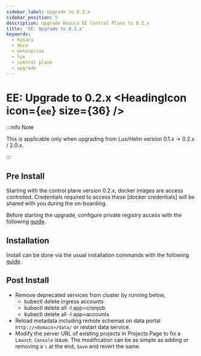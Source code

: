 ```yaml
---
sidebar_label: Upgrade to 0.2.x
sidebar_position: 5
description: Upgrade Hasura EE Control Plane to 0.2.x
title: 'EE: Upgrade to 0.2.x'
keywords:
  - hasura
  - docs
  - enterprise
  - lux
  - control plane
  - upgrade
---
```



# EE: Upgrade to 0.2.x <HeadingIcon icon={`ee`} size={36} />

:::info Note

This is applicable only when upgrading from Lux/Helm version 0.1.x -> 0.2.x / 2.0.x.

:::

## Pre Install

Starting with the control plane version 0.2.x, docker images are access controlled. Credentials required to access these
[docker credentials] will be shared with you during the on-boarding.

Before starting the upgrade, configure private registry access with the following
[guide](/enterprise/control-plane/pulling-images.mdx).

## Installation

Install can be done via the usual installation commands with the following [guide](/enterprise/control-plane/index.mdx).

## Post Install

- Remove deprecated services from cluster by running below,
  - kubectl delete ingress accounts
  - kubectl delete all -l app=cronjob
  - kubectl delete all -l app=accounts
- Reload metadata including remote schemas on data portal `http://<domain>/data/` or restart data service.
- Modify the server URL of existing projects in Projects Page to fix a `Launch Console` issue. The modification can be
  as simple as adding or removing a `\` at the end, `Save` and revert the same.

<Thumbnail src='/img/graphql/enterprise/lux-2.0-upgrade-fix.gif' alt='Upgrade Lux' />
